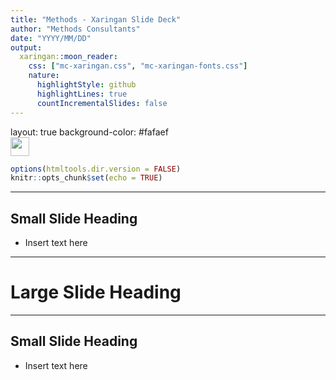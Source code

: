 ```yaml
---
title: "Methods - Xaringan Slide Deck"
author: "Methods Consultants"
date: "YYYY/MM/DD"
output:
  xaringan::moon_reader:
    css: ["mc-xaringan.css", "mc-xaringan-fonts.css"]
    nature:
      highlightStyle: github
      highlightLines: true
      countIncrementalSlides: false
---
```


layout: true
background-color: #fafaef
<div class="my-footer"><img src="mc_logo_rectangle.png" style="height: 30px;"/></div>

```r
options(htmltools.dir.version = FALSE)
knitr::opts_chunk$set(echo = TRUE)

```

---

## Small Slide Heading

- Insert text here

---

# Large Slide Heading

---

## Small Slide Heading

- Insert text here

